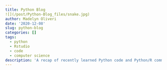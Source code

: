 ```yaml
---
title: Python Blog
![](/post/Python-Blog_files/snake.jpg)
author: Madelyn Oliveri
date: '2020-12-08'
slug: python-blog
categories: []
tags:
  - python
  - Rstudio
  - code
  - computer science
description: 'A recap of recently learned Python code and Python/R communication techniques.'
---
```

